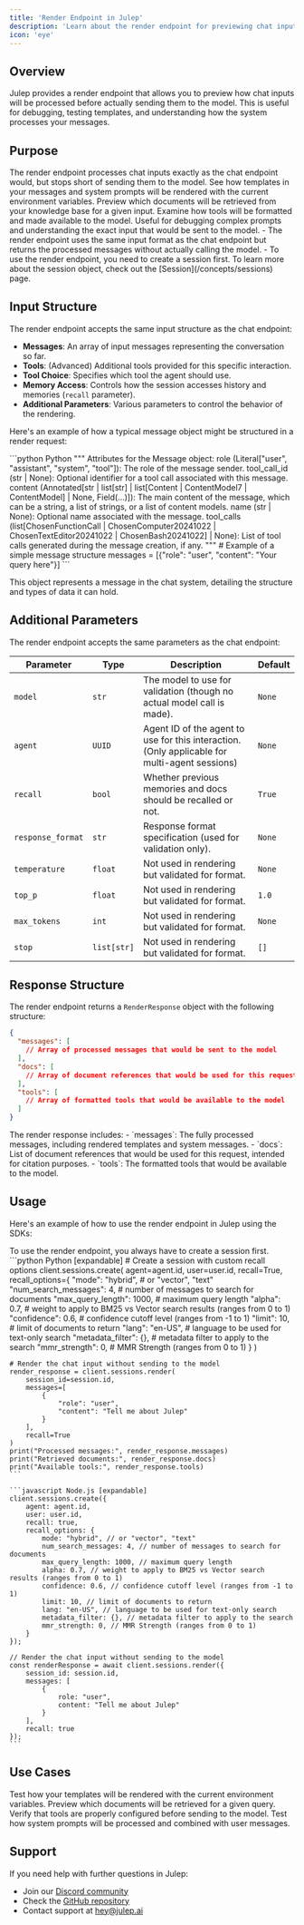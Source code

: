 ```yaml
---
title: 'Render Endpoint in Julep'
description: 'Learn about the render endpoint for previewing chat inputs before sending them to the model'
icon: 'eye'
---
```


## Overview

Julep provides a render endpoint that allows you to preview how chat inputs will be processed before actually sending them to the model. This is useful for debugging, testing templates, and understanding how the system processes your messages.

## Purpose

<Steps>
  <Step title="Preview Processing">
    The render endpoint processes chat inputs exactly as the chat endpoint would, but stops short of sending them to the model.
  </Step>
  <Step title="Template Rendering">
    See how templates in your messages and system prompts will be rendered with the current environment variables.
  </Step>
  <Step title="Document Retrieval">
    Preview which documents will be retrieved from your knowledge base for a given input.
  </Step>
  <Step title="Tool Configuration">
    Examine how tools will be formatted and made available to the model.
  </Step>
  <Step title="Debugging">
    Useful for debugging complex prompts and understanding the exact input that would be sent to the model.
  </Step>
</Steps>

<Info>  
  - The render endpoint uses the same input format as the chat endpoint but returns the processed messages without actually calling the model.
  - To use the render endpoint, you need to create a session first. To learn more about the session object, check out the [Session](/concepts/sessions) page.
</Info>

## Input Structure

The render endpoint accepts the same input structure as the chat endpoint:

- **Messages**: An array of input messages representing the conversation so far.
- **Tools**: (Advanced) Additional tools provided for this specific interaction.
- **Tool Choice**: Specifies which tool the agent should use.
- **Memory Access**: Controls how the session accesses history and memories (`recall` parameter).
- **Additional Parameters**: Various parameters to control the behavior of the rendering.

Here's an example of how a typical message object might be structured in a render request:

<Accordion title="Message Object Structure">
  ```python Python
    """
    Attributes for the Message object:
        role (Literal["user", "assistant", "system", "tool"]): The role of the message sender.
        tool_call_id (str | None): Optional identifier for a tool call associated with this message.
        content (Annotated[str | list[str] | list[Content | ContentModel7 | ContentModel] | None, Field(...)]): The main content of the message, which can be a string, a list of strings, or a list of content models.
        name (str | None): Optional name associated with the message.
        tool_calls (list[ChosenFunctionCall | ChosenComputer20241022 | ChosenTextEditor20241022 | ChosenBash20241022] | None): List of tool calls generated during the message creation, if any.
    """
    # Example of a simple message structure
    messages = [{"role": "user", "content": "Your query here"}]
  ```
  <p>This object represents a message in the chat system, detailing the structure and types of data it can hold.</p>
</Accordion>

## Additional Parameters

The render endpoint accepts the same parameters as the chat endpoint:

| Parameter           | Type    | Description                                      | Default  |
|---------------------|---------|--------------------------------------------------|----------|
| `model`             | `str`   | The model to use for validation (though no actual model call is made). | `None` |
| `agent`             | `UUID`  | Agent ID of the agent to use for this interaction. (Only applicable for multi-agent sessions) | `None` |
| `recall`            | `bool`  | Whether previous memories and docs should be recalled or not. | `True` |
| `response_format`   | `str`   | Response format specification (used for validation only). | `None` |
| `temperature`       | `float` | Not used in rendering but validated for format. | `None` |
| `top_p`             | `float` | Not used in rendering but validated for format. | `1.0` |
| `max_tokens`        | `int`   | Not used in rendering but validated for format. | `None` |
| `stop`              | `list[str]` | Not used in rendering but validated for format. | `[]` |

## Response Structure

The render endpoint returns a `RenderResponse` object with the following structure:

```json
{
  "messages": [
    // Array of processed messages that would be sent to the model
  ],
  "docs": [
    // Array of document references that would be used for this request
  ],
  "tools": [
    // Array of formatted tools that would be available to the model
  ]
}
```

<Info>
  The render response includes:
  - `messages`: The fully processed messages, including rendered templates and system messages.
  - `docs`: List of document references that would be used for this request, intended for citation purposes.
  - `tools`: The formatted tools that would be available to the model.
</Info>

## Usage

Here's an example of how to use the render endpoint in Julep using the SDKs:

<Info>
  To use the render endpoint, you always have to create a session first.
</Info>

<CodeGroup>
    ```python Python [expandable]
    # Create a session with custom recall options
    client.sessions.create(
        agent=agent.id,
        user=user.id,
        recall=True,
        recall_options={
            "mode": "hybrid", # or "vector", "text"
            "num_search_messages": 4, # number of messages to search for documents
            "max_query_length": 1000, # maximum query length
            "alpha": 0.7, # weight to apply to BM25 vs Vector search results (ranges from 0 to 1)
            "confidence": 0.6, # confidence cutoff level (ranges from -1 to 1)
            "limit": 10, # limit of documents to return
            "lang": "en-US", # language to be used for text-only search
            "metadata_filter": {}, # metadata filter to apply to the search
            "mmr_strength": 0, # MMR Strength (ranges from 0 to 1)
        }
    )

    # Render the chat input without sending to the model
    render_response = client.sessions.render(
        session_id=session.id,
        messages=[
            {
                "role": "user",
                "content": "Tell me about Julep"
            }
        ],
        recall=True
    )
    print("Processed messages:", render_response.messages)
    print("Retrieved documents:", render_response.docs)
    print("Available tools:", render_response.tools)
    ```

    ```javascript Node.js [expandable]
    client.sessions.create({
        agent: agent.id,
        user: user.id,
        recall: true,
        recall_options: {
            mode: "hybrid", // or "vector", "text"
            num_search_messages: 4, // number of messages to search for documents
            max_query_length: 1000, // maximum query length
            alpha: 0.7, // weight to apply to BM25 vs Vector search results (ranges from 0 to 1)
            confidence: 0.6, // confidence cutoff level (ranges from -1 to 1)
            limit: 10, // limit of documents to return
            lang: "en-US", // language to be used for text-only search
            metadata_filter: {}, // metadata filter to apply to the search
            mmr_strength: 0, // MMR Strength (ranges from 0 to 1)
        }
    });

    // Render the chat input without sending to the model
    const renderResponse = await client.sessions.render({
        session_id: session.id,
        messages: [
            {
                role: "user",
                content: "Tell me about Julep"
            }
        ],
        recall: true
    });
    ```
</CodeGroup>

## Use Cases

<CardGroup cols={2}>
  <Card title="Template Debugging" icon="bug">
    Test how your templates will be rendered with the current environment variables.
  </Card>
  <Card title="RAG Preview" icon="magnifying-glass">
    Preview which documents will be retrieved for a given query.
  </Card>
  <Card title="Tool Configuration" icon="wrench">
    Verify that tools are properly configured before sending to the model.
  </Card>
  <Card title="System Prompt Testing" icon="terminal">
    Test how system prompts will be processed and combined with user messages.
  </Card>
</CardGroup>

## Support

If you need help with further questions in Julep:

- Join our [Discord community](https://discord.com/invite/JTSBGRZrzj)
- Check the [GitHub repository](https://github.com/julep-ai/julep)
- Contact support at [hey@julep.ai](mailto:hey@julep.ai)
